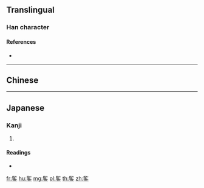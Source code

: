 {{character info/new}}
==Translingual==

===Han character===
{{Han char|rn=167|rad=金|as=09|sn=17|four=|canj=SIC}}

====References====
* {{Han ref|kx=1315.110|dkj=40651|dj=1815.210|hdz=64228.130|uh=9373|ud=37747}}

----

==Chinese==
{{zh-see|鑒|v}}

----

==Japanese==

===Kanji===
{{ja-kanji|grade=|rs=金09}}

# {{defn|lang=ja|sort=金09}}

====Readings====
* {{ja-readings|on=[[かん]] (kan)|kun=[[かがみ]] (kagami)|nanori=}}

[[fr:鍳]]
[[hu:鍳]]
[[mg:鍳]]
[[pl:鍳]]
[[th:鍳]]
[[zh:鍳]]